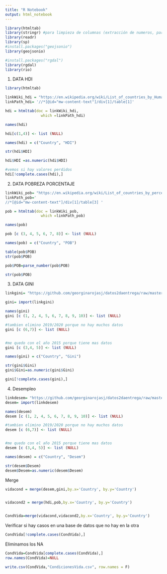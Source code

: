 ```yaml
---
title: "R Notebook"
output: html_notebook
---
```


```r
library(htmltab)
library(stringr) #para limpieza de columnas (extracción de numeros, particiones)
library(readr) 
library(sp)
#install.packages("geojsonio")
library(geojsonio)

#install.packages("rgdal")
library(rgdal)
library(rio)

```


1. DATA HDI 
```r

library(htmltab) 

linkWiki_hdi = "https://en.wikipedia.org/wiki/List_of_countries_by_Human_Development_Index"
linkPath_hdi= '//*[@id="mw-content-text"]/div[1]/table[1]'

hdi = htmltab(doc = linkWiki_hdi, 
                which =linkPath_hdi)

```


```r
names(hdi)

hdi[c(1,4)] <- list (NULL)

names(hdi) = c("Country", "HDI")

str(hdi$HDI) 

hdi$HDI =as.numeric(hdi$HDI)

#vemos si hay valores perdidos 
hdi[!complete.cases(hdi),]
```


2. DATA POBREZA PORCENTAJE

```r


linkWiki_pob= "https://en.wikipedia.org/wiki/List_of_countries_by_percentage_of_population_living_in_poverty"
linkPath_pob='
//*[@id="mw-content-text"]/div[1]/table[3] '

pob = htmltab(doc = linkWiki_pob, 
                which =linkPath_pob)
```

```r
names(pob)

pob [c (3, 4, 5, 6, 7, 8)] <- list (NULL) 

names(pob) = c("Country", "POB")

table(pob$POB)
str(pob$POB)
```



```r
pob$POB=parse_number(pob$POB)

str(pob$POB)

```


3. DATA GINI

```r
linkgini= "https://github.com/georginarojasj/datos2daentrega/raw/master/GINI%20INDEX.xlsx"

gini= import(linkgini)
```

```r
names(gini)
gini [c (1, 2, 4, 5, 6, 7, 8, 9, 10)] <- list (NULL) 

#tambien elimino 2019/2020 porque no hay muchos datos
gini [c (6,7)] <- list (NULL) 


#me quedo con el año 2015 porque tiene mas datos 
gini [c (3,4, 5)] <- list (NULL) 

```



```r

names(gini) = c("Country", "Gini")

str(gini$Gini)
gini$Gini=as.numeric(gini$Gini)

```

```r
gini[!complete.cases(gini),]
```

4. Desempleo


```r
linkdesem= "https://github.com/georginarojasj/datos2daentrega/raw/master/desempleo.xlsx"
desem= import(linkdesem)
```

```r

names(desem)
desem [c (1, 2, 4, 5, 6, 7, 8, 9, 10)] <- list (NULL) 

#tambien elimino 2019/2020 porque no hay muchos datos
desem [c (6,7)] <- list (NULL) 


#me quedo con el año 2015 porque tiene mas datos 
desem [c (3,4, 5)] <- list (NULL) 

```
 
```r
names(desem) = c("Country", "Desem")

str(desem$Desem)
desem$Desem=as.numeric(desem$Desem)
```
 

 Merge 
```r
vidacond = merge(desem,gini,by.x='Country', by.y='Country')


vidacond2 = merge(hdi,pob,by.x='Country', by.y='Country')


CondVida=merge(vidacond,vidacond2,by.x='Country', by.y='Country')
```

Verificar si hay casos en una base de datos que no hay en la otra
```r
CondVida[!complete.cases(CondVida),] 
```

Eliminamos los NA
```r
CondVida=CondVida[complete.cases(CondVida),]
row.names(CondVida)=NULL
```



```r
write.csv(CondVida,"CondicionesVida.csv", row.names = F) 
```

